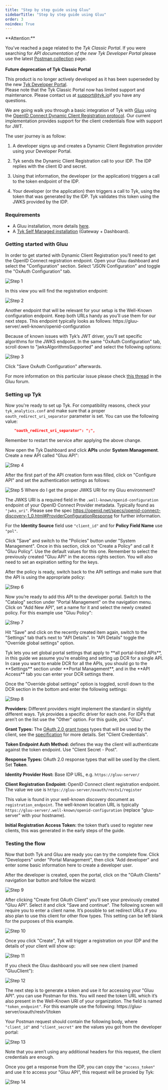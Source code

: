 ```yaml
---
title: "Step by step guide using Gluu"
sidebarTitle: "Step by step guide using Gluu"
order: 3
noindex: True
---
```



<Warning>
**Attention:**

You’ve reached a page related to the *Tyk Classic Portal*. If you were searching for *API documentation of the new Tyk
Developer Portal* please use the latest
[Postman collection](/product-stack/tyk-enterprise-developer-portal/api-documentation/tyk-edp-api) page.
<br />
<br />
**Future deprecation of Tyk Classic Portal**

This product is no longer actively developed as it
has been superseded by the new [Tyk Developer Portal](/portal/overview).
<br />
Please note that the Tyk Classic Portal now has limited support and maintenance. Please contact us at
[support@tyk.io](<mailto:support@tyk.io?subject=Tyk classic developer portal>)if you have any questions.
</Warning>


We are going walk you through a basic integration of Tyk with [Gluu](https://gluu.org/) using the [OpenID Connect Dynamic Client Registration protocol](https://tools.ietf.org/html/rfc7591). Our current implementation provides support for the client credentials flow with support for <Tooltip tip="JSON Web Tokens">JWT</Tooltip>. 

The user journey is as follow:

1. A developer signs up and creates a Dynamic Client Registration provider using your Developer Portal.

2. Tyk sends the Dynamic Client Registration call to your <Tooltip tip="Identity Provider">IDP</Tooltip>. The IDP replies with the client ID and secret.

3. Using that information, the developer (or the application) triggers a call to the token endpoint of the IDP.

4. Your developer (or the application) then triggers a call to Tyk, using the token that was generated by the IDP. Tyk validates this token using the <Tooltip tip="JSON Web Key Sets">JWKS</Tooltip> provided by the IDP.

### Requirements

- A Gluu installation, more details [here](https://gluu.org/get-started/).
- A [Tyk Self Managed installation](/tyk-self-managed#installation-options-for-tyk-self-managed) (Gateway + Dashboard).

### Getting started with Gluu

In order to get started with Dynamic Client Registration you’ll need to get the OpenID Connect registration endpoint. Open your Gluu dashboard and select the "Configuration" section. Select "JSON Configuration" and toggle the "OxAuth Configuration" tab.

<img src="/img/dcr/gluu/step_1.png" alt="Step 1" />

In this view you will find the registration endpoint:

<img src="/img/dcr/gluu/step_2.png" alt="Step 2" />

Another endpoint that will be relevant for your setup is the Well-Known configuration endpoint. Keep both URLs handy as you’ll use them for our next steps. This endpoint typically looks as follows: https://gluu-server/.well-known/openid-configuration

Because of known issues with Tyk’s JWT driver, you’ll set specific algorithms for the JWKS endpoint. In the same "OxAuth Configuration" tab, scroll down to "jwksAlgorithmsSupported" and select the following options:

<img src="/img/dcr/gluu/step_3.png" alt="Step 3" />

Click "Save OxAuth Configuration" afterwards.

For more information on this particular issue please check [this thread](https://support.gluu.org/authentication/8780/wrong-size-of-ec-x-value-in-jwks_uri-while-using-openid/) in the Gluu forum.

### Setting up Tyk

Now you're ready to set up Tyk. For compatibility reasons, check your `tyk_analytics.conf` and make sure that a proper `oauth_redirect_uri_separator` parameter is set. You can use the following value:

```json
    "oauth_redirect_uri_separator": ";",
```

Remember to restart the service after applying the above change.

Now open the Tyk Dashboard and click **APIs** under **System Management**. Create a new API called "Gluu API":

<img src="/img/dcr/gluu/step_4.png" alt="Step 4" />

After the first part of the API creation form was filled, click on "Configure API" and set the authentication settings as follows:

<img src="/img/dcr/gluu/step_5.png" alt="Step 5" />


<Note>
Where do I get the proper JWKS URI for my Gluu environment?

The JWKS URI is a required field in the `.well-known/openid-configuration` endpoint of your OpenID Connect Provider metadata. Typically found as `"jwks_uri"`. Please see the spec https://openid.net/specs/openid-connect-discovery-1_0.html#ProviderConfigurationResponse for further information.
</Note>


For the **Identity Source** field use `"client_id"` and for **Policy Field Name** use `"pol"`.

Click "Save" and switch to the "Policies" button under "System Management". Once in this section, click on "Create a Policy" and call it "Gluu Policy". Use the default values for this one. Remember to select the previously created "Gluu API" in the access rights section. You will also need to set an expiration setting for the keys.

After the policy is ready, switch back to the API settings and make sure that the API is using the appropriate policy:

<img src="/img/dcr/gluu/step_6.png" alt="Step 6" />

Now you’re ready to add this API to the developer portal. Switch to the "Catalog" section under "Portal Management" on the navigation menu. Click on "Add New API", set a name for it and select the newly created policy. For this example use "Gluu Policy":

<img src="/img/dcr/gluu/step_7.png" alt="Step 7" />

Hit "Save" and click on the recently created item again, switch to the "Settings" tab that’s next to "API Details". In "API Details" toggle the "Override global settings" option.


<Note>
Tyk lets you set global portal settings that apply to **all portal-listed APIs**, in this guide we assume you’re enabling and setting up DCR for a single API. In case you want to enable DCR for all the APIs, you should go to the **Settings** section under **Portal Management**, and in the **API Access** tab you can enter your DCR settings there.
</Note>


Once the "Override global settings" option is toggled, scroll down to the DCR section in the bottom and enter the following settings:

<img src="/img/dcr/gluu/step_8.png" alt="Step 8" />

**Providers:** Different providers might implement the standard in slightly different ways. Tyk provides a specific driver for each one. For IDPs that aren’t on the list use the "Other" option. For this guide, pick "Gluu".

**Grant Types:** The [OAuth 2.0 grant types](/api-management/client-authentication#use-tyk-as-an-oauth-20-authorization-server) types that will be used by the client, see the [specification](https://openid.net/specs/openid-connect-registration-1_0.html#rfc.section.2) for more details. Set "Client Credentials".

**Token Endpoint Auth Method:** defines the way the client will authenticate against the token endpoint. Use "Client Secret - Post".

**Response Types:** OAuth 2.0 response types that will be used by the client. Set **Token**.

**Identity Provider Host:** Base IDP URL, e.g. `https://gluu-server/`

**Client Registration Endpoint:** OpenID Connect client registration endpoint. The value we use is `https://gluu-server/oxauth/restv1/register`

This value is found in your well-known discovery document as `registration_endpoint`. The well-known location URL is typically `https://gluu-server/.well-known/openid-configuration` (replace "gluu-server" with your hostname).

**Initial Registration Access Token:** the token that’s used to register new clients, this was generated in the early steps of the guide.

### Testing the flow

Now that both Tyk and Gluu are ready you can try the complete flow. Click "Developers" under "Portal Management", then click "Add developer" and enter some basic information here to create a developer user.

After the developer is created, open the portal, click on the "OAuth Clients" navigation bar button and follow the wizard:

<img src="/img/dcr/gluu/step_9.png" alt="Step 9" />

After clicking "Create first OAuth Client" you’ll see your previously created "Gluu API". Select it and click "Save and continue". The following screen will require you to enter a client name. It’s possible to set redirect URLs if you also plan to use this client for other flow types. This setting can be left blank for the purposes of this example.

<img src="/img/dcr/gluu/step_10.png" alt="Step 10" />

Once you click "Create", Tyk will trigger a registration on your IDP and the details of your client will show up:

<img src="/img/dcr/gluu/step_11.png" alt="Step 11" />

If you check the Gluu dashboard you will see new client (named "GluuClient"):

<img src="/img/dcr/gluu/step_12.png" alt="Step 12" />

The next step is to generate a token and use it for accessing your "Gluu API". you can use Postman for this. You will need the token URL which it’s also present in the Well-Known URI of your organization. The field is named `"token_endpoint"`.
For this example use the following: https://gluu-server/oxauth/restv1/token

Your Postman request should contain the following body, where `"client_id"` and `"client_secret"` are the values you got from the developer portal:

<img src="/img/dcr/gluu/step_13.png" alt="Step 13" />

Note that you aren’t using any additional headers for this request, the client credentials are enough.

Once you get a response from the IDP, you can copy the `"access_token"` and use it to access your "Gluu API", this request will be proxied by Tyk:

<img src="/img/dcr/gluu/step_14.png" alt="Step 14" />

